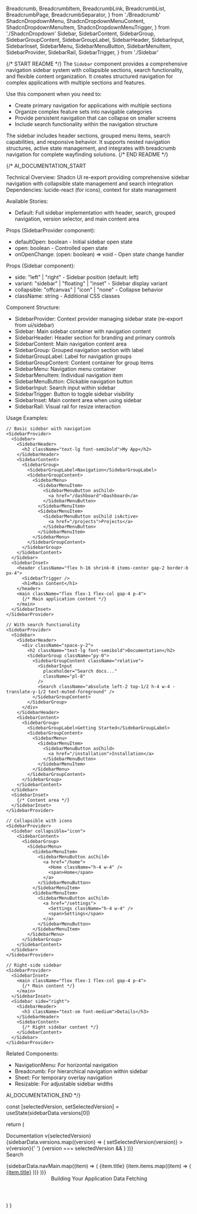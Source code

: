   Breadcrumb,
  BreadcrumbItem,
  BreadcrumbLink,
  BreadcrumbList,
  BreadcrumbPage,
  BreadcrumbSeparator,
} from './Breadcrumb'
  ShadcnDropdownMenu,
  ShadcnDropdownMenuContent,
  ShadcnDropdownMenuItem,
  ShadcnDropdownMenuTrigger,
} from './ShadcnDropdown'
  Sidebar,
  SidebarContent,
  SidebarGroup,
  SidebarGroupContent,
  SidebarGroupLabel,
  SidebarHeader,
  SidebarInput,
  SidebarInset,
  SidebarMenu,
  SidebarMenuButton,
  SidebarMenuItem,
  SidebarProvider,
  SidebarRail,
  SidebarTrigger,
} from './Sidebar'

{/* START README */}
The `Sidebar` component provides a comprehensive navigation sidebar system with collapsible sections, search functionality, and flexible content organization. It creates structured navigation for complex applications with multiple sections and features.

Use this component when you need to:

- Create primary navigation for applications with multiple sections
- Organize complex feature sets into navigable categories
- Provide persistent navigation that can collapse on smaller screens
- Include search functionality within the navigation structure

The sidebar includes header sections, grouped menu items, search capabilities, and responsive behavior. It supports nested navigation structures, active state management, and integrates with breadcrumb navigation for complete wayfinding solutions.
{/* END README */}

{/\*
AI_DOCUMENTATION_START

Technical Overview: Shadcn UI re-export providing comprehensive sidebar navigation with collapsible state management and search integration
Dependencies: lucide-react (for icons), context for state management

Available Stories:

- Default: Full sidebar implementation with header, search, grouped navigation, version selector, and main content area

Props (SidebarProvider component):

- defaultOpen: boolean - Initial sidebar open state
- open: boolean - Controlled open state
- onOpenChange: (open: boolean) => void - Open state change handler

Props (Sidebar component):

- side: "left" | "right" - Sidebar position (default: left)
- variant: "sidebar" | "floating" | "inset" - Sidebar display variant
- collapsible: "offcanvas" | "icon" | "none" - Collapse behavior
- className: string - Additional CSS classes

Component Structure:

- SidebarProvider: Context provider managing sidebar state (re-export from ui/sidebar)
- Sidebar: Main sidebar container with navigation content
- SidebarHeader: Header section for branding and primary controls
- SidebarContent: Main navigation content area
- SidebarGroup: Grouped navigation section with label
- SidebarGroupLabel: Label for navigation groups
- SidebarGroupContent: Content container for group items
- SidebarMenu: Navigation menu container
- SidebarMenuItem: Individual navigation item
- SidebarMenuButton: Clickable navigation button
- SidebarInput: Search input within sidebar
- SidebarTrigger: Button to toggle sidebar visibility
- SidebarInset: Main content area when using sidebar
- SidebarRail: Visual rail for resize interaction

Usage Examples:

```tsx
// Basic sidebar with navigation
<SidebarProvider>
  <Sidebar>
    <SidebarHeader>
      <h2 className="text-lg font-semibold">My App</h2>
    </SidebarHeader>
    <SidebarContent>
      <SidebarGroup>
        <SidebarGroupLabel>Navigation</SidebarGroupLabel>
        <SidebarGroupContent>
          <SidebarMenu>
            <SidebarMenuItem>
              <SidebarMenuButton asChild>
                <a href="/dashboard">Dashboard</a>
              </SidebarMenuButton>
            </SidebarMenuItem>
            <SidebarMenuItem>
              <SidebarMenuButton asChild isActive>
                <a href="/projects">Projects</a>
              </SidebarMenuButton>
            </SidebarMenuItem>
          </SidebarMenu>
        </SidebarGroupContent>
      </SidebarGroup>
    </SidebarContent>
  </Sidebar>
  <SidebarInset>
    <header className="flex h-16 shrink-0 items-center gap-2 border-b px-4">
      <SidebarTrigger />
      <h1>Main Content</h1>
    </header>
    <main className="flex flex-1 flex-col gap-4 p-4">
      {/* Main application content */}
    </main>
  </SidebarInset>
</SidebarProvider>

// With search functionality
<SidebarProvider>
  <Sidebar>
    <SidebarHeader>
      <div className="space-y-2">
        <h2 className="text-lg font-semibold">Documentation</h2>
        <SidebarGroup className="py-0">
          <SidebarGroupContent className="relative">
            <SidebarInput
              placeholder="Search docs..."
              className="pl-8"
            />
            <Search className="absolute left-2 top-1/2 h-4 w-4 -translate-y-1/2 text-muted-foreground" />
          </SidebarGroupContent>
        </SidebarGroup>
      </div>
    </SidebarHeader>
    <SidebarContent>
      <SidebarGroup>
        <SidebarGroupLabel>Getting Started</SidebarGroupLabel>
        <SidebarGroupContent>
          <SidebarMenu>
            <SidebarMenuItem>
              <SidebarMenuButton asChild>
                <a href="/installation">Installation</a>
              </SidebarMenuButton>
            </SidebarMenuItem>
          </SidebarMenu>
        </SidebarGroupContent>
      </SidebarGroup>
    </SidebarContent>
  </Sidebar>
  <SidebarInset>
    {/* Content area */}
  </SidebarInset>
</SidebarProvider>

// Collapsible with icons
<SidebarProvider>
  <Sidebar collapsible="icon">
    <SidebarContent>
      <SidebarGroup>
        <SidebarMenu>
          <SidebarMenuItem>
            <SidebarMenuButton asChild>
              <a href="/home">
                <Home className="h-4 w-4" />
                <span>Home</span>
              </a>
            </SidebarMenuButton>
          </SidebarMenuItem>
          <SidebarMenuItem>
            <SidebarMenuButton asChild>
              <a href="/settings">
                <Settings className="h-4 w-4" />
                <span>Settings</span>
              </a>
            </SidebarMenuButton>
          </SidebarMenuItem>
        </SidebarMenu>
      </SidebarGroup>
    </SidebarContent>
  </Sidebar>
</SidebarProvider>

// Right-side sidebar
<SidebarProvider>
  <SidebarInset>
    <main className="flex flex-1 flex-col gap-4 p-4">
      {/* Main content */}
    </main>
  </SidebarInset>
  <Sidebar side="right">
    <SidebarHeader>
      <h3 className="text-sm font-medium">Details</h3>
    </SidebarHeader>
    <SidebarContent>
      {/* Right sidebar content */}
    </SidebarContent>
  </Sidebar>
</SidebarProvider>
```

Related Components:

- NavigationMenu: For horizontal navigation
- Breadcrumb: For hierarchical navigation within sidebar
- Sheet: For temporary overlay navigation
- Resizable: For adjustable sidebar widths

AI_DOCUMENTATION_END
\*/}

  const [selectedVersion, setSelectedVersion] = useState(sidebarData.versions[0])

return (

<SidebarProvider>
  <Sidebar>
    <SidebarHeader>
      <SidebarMenu>
        <SidebarMenuItem>
          <ShadcnDropdownMenu>
            <ShadcnDropdownMenuTrigger asChild>
              <SidebarMenuButton
                size="lg"
                className="data-[state=open]:bg-sidebar-accent data-[state=open]:text-sidebar-accent-foreground"
              >
                <div className="bg-sidebar-primary text-sidebar-primary-foreground flex aspect-square size-8 items-center justify-center rounded-lg">
                  <GalleryVerticalEnd className="size-4" />
                </div>
                <div className="flex flex-col gap-0.5 leading-none">
                  <span className="font-medium">Documentation</span>
                  <span className="">v{selectedVersion}</span>
                </div>
                <ChevronsUpDown className="ml-auto" />
              </SidebarMenuButton>
            </ShadcnDropdownMenuTrigger>
            <ShadcnDropdownMenuContent
              className="w-(--radix-dropdown-menu-trigger-width)"
              align="start"
            >
              {sidebarData.versions.map((version) => (
                <ShadcnDropdownMenuItem
                  key={version}
                  onSelect={() => setSelectedVersion(version)}
                >
                  v{version}{' '}
                  {version === selectedVersion && <Check className="ml-auto" />}
                </ShadcnDropdownMenuItem>
              ))}
            </ShadcnDropdownMenuContent>
          </ShadcnDropdownMenu>
        </SidebarMenuItem>
      </SidebarMenu>
      <form>
        <SidebarGroup className="py-0">
          <SidebarGroupContent className="relative">
            <ShadcnLabel htmlFor="search" className="sr-only">
              Search
            </ShadcnLabel>
            <SidebarInput
              id="search"
              placeholder="Search the docs..."
              className="pl-8"
            />
            <Search className="pointer-events-none absolute top-1/2 left-2 size-4 -translate-y-1/2 opacity-50 select-none" />
          </SidebarGroupContent>
        </SidebarGroup>
      </form>
    </SidebarHeader>
    <SidebarContent>
      {sidebarData.navMain.map((item) => (
        <SidebarGroup key={item.title}>
          <SidebarGroupLabel>{item.title}</SidebarGroupLabel>
          <SidebarGroupContent>
            <SidebarMenu>
              {item.items.map((item) => (
                <SidebarMenuItem key={item.title}>
                  <SidebarMenuButton asChild isActive={item.isActive}>
                    <a href={item.url}>{item.title}</a>
                  </SidebarMenuButton>
                </SidebarMenuItem>
              ))}
            </SidebarMenu>
          </SidebarGroupContent>
        </SidebarGroup>
      ))}
    </SidebarContent>
    <SidebarRail />
  </Sidebar>
  <SidebarInset>
    <header className="flex h-16 shrink-0 items-center gap-2 border-b px-4">
      <SidebarTrigger className="-ml-1" />
      <Separator
        orientation="vertical"
        className="mr-2 data-[orientation=vertical]:h-4"
      />
      <Breadcrumb>
        <BreadcrumbList>
          <BreadcrumbItem className="hidden md:block">
            <BreadcrumbLink href="#">Building Your Application</BreadcrumbLink>
          </BreadcrumbItem>
          <BreadcrumbSeparator className="hidden md:block" />
          <BreadcrumbItem>
            <BreadcrumbPage>Data Fetching</BreadcrumbPage>
          </BreadcrumbItem>
        </BreadcrumbList>
      </Breadcrumb>
    </header>
    <div className="flex flex-1 flex-col gap-4 p-4">
      <div className="grid auto-rows-min gap-4 md:grid-cols-3">
        <div className="bg-muted/50 aspect-video rounded-xl" />
        <div className="bg-muted/50 aspect-video rounded-xl" />
        <div className="bg-muted/50 aspect-video rounded-xl" />
      </div>
      <div className="bg-muted/50 min-h-[100vh] flex-1 rounded-xl md:min-h-min" />
    </div>
  </SidebarInset>
</SidebarProvider>
) }
